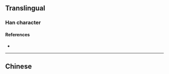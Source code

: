 {{character info/new}}
==Translingual==

===Han character===
{{Han char|rn=85|rad=水|as=03|sn=6|four=|canj=END,XEND|ids=⿰氵子}}

====References====
* {{Han ref|kx=0605.070|dkj=17126|dj=0998.150|hdz=31555.020|uh=6C53|ud=27731}}

----

==Chinese==
{{zh-see|泅|a}}